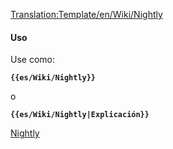 <noinclude>[[Translation:Template/en/Wiki/Nightly]]</noinclude>{{es/Metaplantilla de avisos| tipo   = información
| imagen = en/Wiki/NightlyIcon.png
| texto  = <strong>Versiones de desarrollo (Nightly Builds)</strong><br />Las características mencionadas en esta sección sólo están disponibles actualmente en versiones no estables que no son lanzamientos oficiales, sino [[es/Archive/Community/Versión de desarrollo|versiones de desarrollo]], betas o versiones de prueba. {{{1|}}}
}}<noinclude>

====Uso====
Use como:

 '''<nowiki>{{es/Wiki/Nightly}}</nowiki>'''

o

 '''<nowiki>{{es/Wiki/Nightly|Explicación}}</nowiki>'''

[[Category:es/Manual/Base Set/Cajas de mensajes|Nightly]]</noinclude>